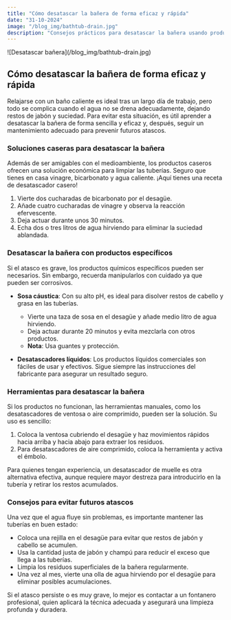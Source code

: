 ```yaml
---
title: "Cómo desatascar la bañera de forma eficaz y rápida"
date: "31-10-2024"
image: "/blog_img/bathtub-drain.jpg"
description: "Consejos prácticos para desatascar la bañera usando productos naturales o químicos y evitar futuros atascos."
---
```


<div className="flex justify-center">
<article className="prose max-w-none w-full">

<div className="flex flex-col items-center">
  <div className="mb-0">
    ![Desatascar bañera](/blog_img/bathtub-drain.jpg)
    <h1 className="text-center text-xl font-bold">
      Cómo desatascar la bañera de forma eficaz y rápida
    </h1>
  </div>
</div>

Relajarse con un baño caliente es ideal tras un largo día de trabajo, pero todo se complica cuando el agua no se drena adecuadamente, dejando restos de jabón y suciedad. Para evitar esta situación, es útil aprender a desatascar la bañera de forma sencilla y eficaz y, después, seguir un mantenimiento adecuado para prevenir futuros atascos.

### Soluciones caseras para desatascar la bañera

Además de ser amigables con el medioambiente, los productos caseros ofrecen una solución económica para limpiar las tuberías. Seguro que tienes en casa vinagre, bicarbonato y agua caliente. ¡Aquí tienes una receta de desatascador casero!

1. Vierte dos cucharadas de bicarbonato por el desagüe.
2. Añade cuatro cucharadas de vinagre y observa la reacción efervescente.
3. Deja actuar durante unos 30 minutos.
4. Echa dos o tres litros de agua hirviendo para eliminar la suciedad ablandada.

### Desatascar la bañera con productos específicos

Si el atasco es grave, los productos químicos específicos pueden ser necesarios. Sin embargo, recuerda manipularlos con cuidado ya que pueden ser corrosivos.

- **Sosa cáustica**: Con su alto pH, es ideal para disolver restos de cabello y grasa en las tuberías.

  - Vierte una taza de sosa en el desagüe y añade medio litro de agua hirviendo.
  - Deja actuar durante 20 minutos y evita mezclarla con otros productos.
  - **Nota**: Usa guantes y protección.

- **Desatascadores líquidos**: Los productos líquidos comerciales son fáciles de usar y efectivos. Sigue siempre las instrucciones del fabricante para asegurar un resultado seguro.

### Herramientas para desatascar la bañera

Si los productos no funcionan, las herramientas manuales, como los desatascadores de ventosa o aire comprimido, pueden ser la solución. Su uso es sencillo:

1. Coloca la ventosa cubriendo el desagüe y haz movimientos rápidos hacia arriba y hacia abajo para extraer los residuos.
2. Para desatascadores de aire comprimido, coloca la herramienta y activa el émbolo.

Para quienes tengan experiencia, un desatascador de muelle es otra alternativa efectiva, aunque requiere mayor destreza para introducirlo en la tubería y retirar los restos acumulados.

### Consejos para evitar futuros atascos

Una vez que el agua fluye sin problemas, es importante mantener las tuberías en buen estado:

- Coloca una rejilla en el desagüe para evitar que restos de jabón y cabello se acumulen.
- Usa la cantidad justa de jabón y champú para reducir el exceso que llega a las tuberías.
- Limpia los residuos superficiales de la bañera regularmente.
- Una vez al mes, vierte una olla de agua hirviendo por el desagüe para eliminar posibles acumulaciones.

<div className="flex flex-col items-center">
  Si el atasco persiste o es muy grave, lo mejor es contactar a un fontanero profesional, quien aplicará la técnica adecuada y asegurará una limpieza profunda y duradera.
</div>
</article>
</div>

